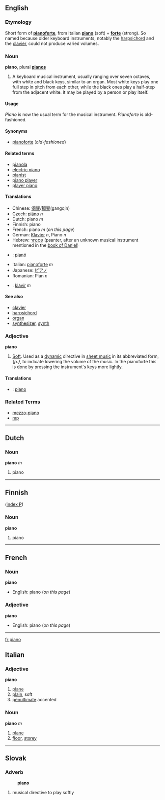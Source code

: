 ==English==
===Etymology===
Short form of '''[[pianoforte]]''', from Italian '''[[piano]]''' (soft) + '''[[forte]]''' (strong).  So named because older keyboard instruments, notably the [[harpsichord]] and the [[clavier]], could not produce varied volumes.  

===Noun===
'''piano''', plural '''[[pianos]]'''

#A keyboard musical instrument, usually ranging over seven octaves, with white and black keys, similar to an organ. Most white keys play one full step in pitch from each other, while the black ones play a half-step from the adjacent white. It may be played by a person or play itself.

====Usage====
''Piano'' is now the usual term for the musical instrument.  ''Pianoforte'' is old-fashioned.

====Synonyms====
*[[pianoforte]] (''old-fashioned'')

====Related terms====
*[[pianola]]
*[[electric piano]]
*[[pianist]]
*[[piano player]]
*[[player piano]]

====Translations====
*Chinese: [[钢琴]]/[[鋼琴]](gangqin)
*Czech: [[piáno]] ''n''
*Dutch: piano ''m''
*Finnish: piano
*French: piano ''m'' (''on this page'')
*German: [[Klavier]] ''n'', Piano ''n''
*Hebrew: [[פסנתר]] (psanter, after an unknown musical instrument mentioned in the [[w:book of Daniel|book of Daniel]])
*{{ga}}: [[pianó]]
*Italian: [[pianoforte]] ''m''
*Japanese: [[ピアノ]]
*Romanian: Pian ''n''
*{{sk}}: [[klavír#Slovak|klavír]] ''m''

====See also====
*[[clavier]]
*[[harpsichord]]
*[[organ]]
*[[synthesizer]], [[synth]]

===Adjective===
'''piano'''

# [[Soft]]. Used as a [[w:dynamic|dynamic]] directive in [[w:sheet music|sheet music]] in its abbreviated form, ''{p.}'', to indicate lowering the volume of the music. In the pianoforte this is done by pressing the instrument's keys more lightly. 

====Translations====
*{{sk}}: [[piano#Slovak|piano]]

===Related Terms===
*[[mezzo-piano]]
*[[mp]]

----
==Dutch==

===Noun===
'''piano''' ''m''

#piano
----

==Finnish==
([[Wiktionary:Finnish_index_p|index P]])

===Noun===
'''piano'''

#piano

----

==French==

===Noun===
'''piano'''
*English: piano (''on this page'')
===Adjective ===
'''piano'''
*English: piano (''on this page'')

----

[[fr:piano]]

==Italian==
===Adjective===
'''piano'''

# [[plane]]
# [[plain]], soft
# [[penultimate]] accented

===Noun===
'''piano''' ''m''

# [[plane]]
# [[floor]], [[storey]]

----
==Slovak==
===Adverb===
:'''piano'''
# musical directive to play softly